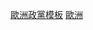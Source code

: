 {{template category
|type = function
|description = <small>Function templates specifying shortnames for European political parties. The only ''pages'' in this category should be shortname templates for pan-European or multinational political parties or coalitions; shortname templates for national parties should be subcategorized.</small>
}}

[[Category:歐洲政黨模板|]]
[[Category:政黨簡稱模板|歐洲]]